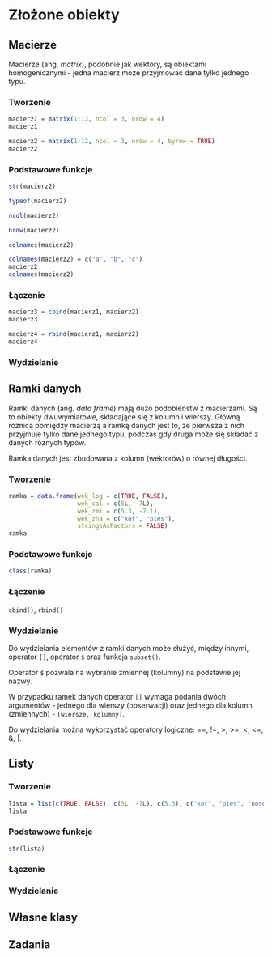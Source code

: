 # Złożone obiekty {#zlozone-obiekty}

## Macierze

Macierze (ang. *matrix*), podobnie jak wektory, są obiektami homogenicznymi - jedna macierz może przyjmować dane tylko jednego typu.
<!-- ref to arrays -->

### Tworzenie

```r
macierz1 = matrix(1:12, ncol = 3, nrow = 4)
macierz1
```

```r
macierz2 = matrix(1:12, ncol = 3, nrow = 4, byrow = TRUE)
macierz2
```

<!-- Macierze używane są ... zastosowania. -->
<!-- ref to rasters -->

### Podstawowe funkcje

```r
str(macierz2)
```

```r
typeof(macierz2)
```

```r
ncol(macierz2)
```

```r
nrow(macierz2)
```

```r
colnames(macierz2)
```

```r
colnames(macierz2) = c("a", "b", "c")
macierz2
colnames(macierz2)
```

<!-- `rownames()` - info about problems with rownames (block) -->

### Łączenie

```r
macierz3 = cbind(macierz1, macierz2)
macierz3
```

```r
macierz4 = rbind(macierz1, macierz2)
macierz4
```

### Wydzielanie

<!-- subsetting -->

## Ramki danych

Ramki danych (ang. *data frame*) mają dużo podobieństw z macierzami. 
Są to obiekty dwuwymiarowe, składające się z kolumn i wierszy. 
Główną różnicą pomiędzy macierzą a ramką danych jest to, że pierwsza z nich przyjmuje tylko dane jednego typu, podczas gdy druga może się składać z danych róznych typów.

Ramka danych jest zbudowana z kolumn (wektorów) o równej długości.
<!-- a data frame is a list of equal-length vectors -->
<!-- nested data frames footnote -->

### Tworzenie

```r
ramka = data.frame(wek_log = c(TRUE, FALSE),
                   wek_cal = c(5L, -7L), 
                   wek_zmi = c(5.3, -7.1), 
                   wek_zna = c("kot", "pies"),
                   stringsAsFactors = FALSE)
ramka
```

<!-- problem z `stringsAsFactors` -->


### Podstawowe funkcje

```r
class(ramka)
```

### Łączenie

`cbind()`, `rbind()`

### Wydzielanie

Do wydzielania elementów z ramki danych może służyć, między innymi, operator `[]`, operator `$` oraz funkcja `subset()`.

Operator `$` pozwala na wybranie zmiennej (kolumny) na podstawie jej nazwy.

W przypadku ramek danych operator `[]` wymaga podania dwóch argumentów - jednego dla wierszy (obserwacji) oraz jednego dla kolumn (zmiennych) - `[wiersze, kolumny]`.

Do wydzielania można wykorzystać operatory logiczne: ==, !=, >, >=, <, <=, &, |.

## Listy

### Tworzenie

```r
lista = list(c(TRUE, FALSE), c(5L, -7L), c(5.3), c("kot", "pies", "nosorożec"))
lista
```

<!-- wielopoziomowe listy -->

### Podstawowe funkcje

```r
str(lista)
```

### Łączenie

### Wydzielanie

## Własne klasy

<!-- ... -->
<!-- Istnieje ogromna liczba klas obiektów w R -->
<!-- Każdy może stworzyć swoją własną klasę! -->
<!-- Różne funkcje wymagają różnych klas obiektów -->

## Zadania
